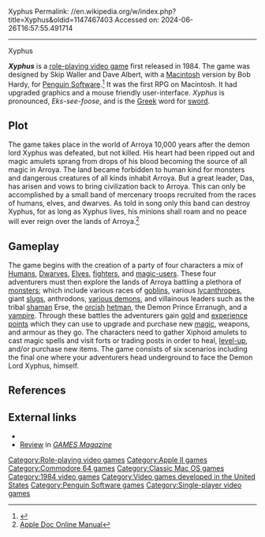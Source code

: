 Xyphus
Permalink: //en.wikipedia.org/w/index.php?title=Xyphus&oldid=1147467403
Accessed on: 2024-06-26T16:57:55.491714



------
Xyphus
{{Infobox video game
| title = Xyphus
| image = Xyphus Coverart.png
| developer = [[Penguin Software]]
| publisher = [[Penguin Software]]
| designer = Skip Waller<br>Dave Albert
| programmer = '''Macintosh'''<br>Bob Hardy
| engine = 
| released = 1984
| genre = [[Role-playing video game|Role-playing]]
| modes = [[Single-player]]
| platforms = [[Commodore 64]], [[Apple II]], [[Macintosh]]
}}

'''''Xyphus''''' is a [[role-playing video game]] first released in 1984. The game was designed by Skip Waller and Dave Albert, with a [[Macintosh]] version by Bob Hardy, for [[Penguin Software]].<ref>{{cite web
 |url=http://graphicsmagician.com/polarware/roleplaying.htm
 |title=Role Playing and Strategy Games, Xyphus Package and Documentation
 |publisher=Polarware Archive site
 |access-date=July 27, 2017
}}</ref> It was the first RPG on Macintosh.{{Citation needed|date=June 2020}} It had upgraded graphics and a mouse friendly user-interface. ''Xyphus'' is pronounced, ''Eks-see-foose'', and is the [[Greek language|Greek]] word for [[sword]].

==Plot==
The game takes place in the world of Arroya 10,000 years after the demon lord Xyphus was defeated, but not killed. His heart had been ripped out and magic amulets sprang from drops of his blood becoming the source of all magic in Arroya. The land became forbidden to human kind for monsters and dangerous creatures of all kinds inhabit Arroya. But a great leader, Das, has arisen and vows to bring civilization back to Arroya. This can only be accomplished by a small band of mercenary troops recruited from the races of humans, elves, and dwarves. As told in song only this band can destroy Xyphus, for as long as Xyphus lives, his minions shall roam and no peace will ever reign over the lands of Arroya.<ref>[http://apple2.org.za/gswv/a2zine/Docs/XyphusDocs.txt Apple Doc Online Manual]</ref>

==Gameplay==
<!-- Deleted image removed: [[File:xyphus1.png|thumb|156px|left|Macintosh version of ''Xyphus'']] -->
The game begins with the creation of a party of four characters a mix of [[Human]]s, [[dwarf (mythology)|Dwarves]], [[Elves]], [[fighter (character class)|fighters]], and [[magic-users]]. These four adventurers must then explore the lands of Arroya battling a plethora of [[monster]]s; which include various races of [[goblin]]s, various [[lycanthrope]]s, giant [[slug]]s, anthrodons, [[demon|various demons]], and villainous leaders such as the tribal [[shaman]] Erse, the [[orc]]ish [[hetman]], the Demon Prince Erranugh, and a [[vampire]]. Through these battles the adventurers gain [[gold]] and [[experience point]]s which they can use to upgrade and purchase new [[magic (game terminology)|magic]], weapons, and armour as they go. The characters need to gather Xiphoid amulets to cast magic spells and visit forts or trading posts in order to heal, [[Experience level|level-up]], and/or purchase new items. The game consists of six scenarios including the final one where your adventurers head underground to face the Demon Lord Xyphus, himself.

==References==
<references/>

==External links==

*{{moby game|id=/xyphus|name=''Xyphus''}}
*[https://archive.org/details/games-58-1984-december/page/50/mode/2up Review] in ''[[GAMES Magazine]]''

{{Penguin Software}}

[[Category:Role-playing video games]]
[[Category:Apple II games]]
[[Category:Commodore 64 games]]
[[Category:Classic Mac OS games]]
[[Category:1984 video games]]
[[Category:Video games developed in the United States]]
[[Category:Penguin Software games]]
[[Category:Single-player video games]]